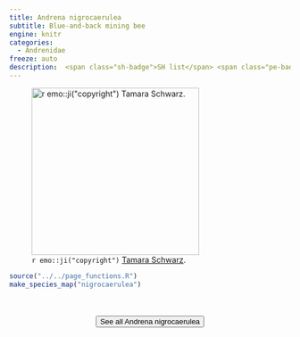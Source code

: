 ```yaml
---
title: Andrena nigrocaerulea
subtitle: Blue-and-back mining bee
engine: knitr
categories:
  - Andrenidae
freeze: auto
description:  <span class="sh-badge">SH list</span> <span class="pe-badge">PM Evidence</span>
---
```

![`r emo::ji("copyright")` [Tamara Schwarz ](https://inaturalist.ca/photos/273564192/).](https://inaturalist-open-data.s3.amazonaws.com/photos/273564192/large.jpg){height=300}





```r
source("../../page_functions.R")
make_species_map("nigrocaerulea")
```
<br><br>
<center>


<a href="https://inaturalist.ca/observations?place_id=any&quality_grade=research&subview=map&taxon_id=345300"><button type="button" class="btn btn-secondary">See all Andrena nigrocaerulea <i class="fa-solid fa-arrow-up-right-from-square"></i> </button></a>
</center>

